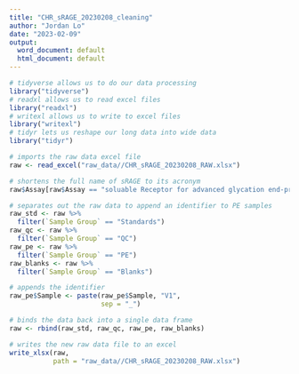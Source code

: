 ```yaml
---
title: "CHR_sRAGE_20230208_cleaning"
author: "Jordan Lo"
date: "2023-02-09"
output:
  word_document: default
  html_document: default
---
```


```r
# tidyverse allows us to do our data processing
library("tidyverse")
# readxl allows us to read excel files
library("readxl")
# writexl allows us to write to excel files
library("writexl")
# tidyr lets us reshape our long data into wide data
library("tidyr")
```

```r
# imports the raw data excel file
raw <- read_excel("raw_data//CHR_sRAGE_20230208_RAW.xlsx")

# shortens the full name of sRAGE to its acronym
raw$Assay[raw$Assay == "soluable Receptor for advanced glycation end-products"] <- "sRAGE"

# separates out the raw data to append an identifier to PE samples
raw_std <- raw %>%
  filter(`Sample Group` == "Standards")
raw_qc <- raw %>%
  filter(`Sample Group` == "QC")
raw_pe <- raw %>%
  filter(`Sample Group` == "PE")
raw_blanks <- raw %>%
  filter(`Sample Group` == "Blanks") 

# appends the identifier
raw_pe$Sample <- paste(raw_pe$Sample, "V1",
                       sep = "_")

# binds the data back into a single data frame
raw <- rbind(raw_std, raw_qc, raw_pe, raw_blanks)

# writes the new raw data file to an excel
write_xlsx(raw,
           path = "raw_data//CHR_sRAGE_20230208_RAW.xlsx")
```

